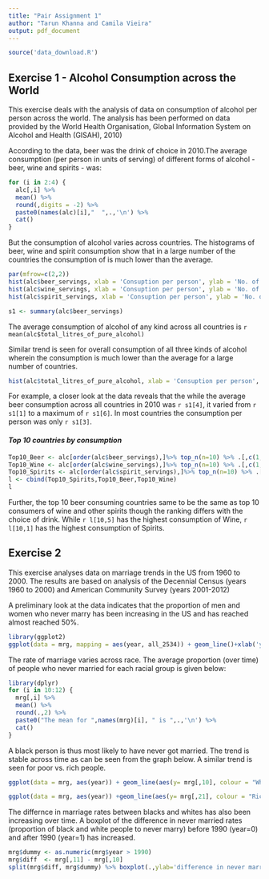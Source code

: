 ```yaml
---
title: "Pair Assignment 1"
author: "Tarun Khanna and Camila Vieira"
output: pdf_document
---
```


```r
source('data_download.R')
```

## Exercise 1 -  Alcohol Consumption across the World
This exercise deals with the analysis of data on consumption of alcohol per person across the world. The analysis has been performed on data provided by the World Health Organisation, Global Information System on Alcohol and Health (GISAH), 2010) 

According to the data, beer was the drink of choice in 2010.The average consumption (per person in units of serving) of different forms of alcohol - beer, wine and spirits - was: 

```r
for (i in 2:4) {
  alc[,i] %>%
  mean() %>%
  round(,digits = -2) %>%
  paste0(names(alc)[i],"  ",.,'\n') %>%
  cat()  
}

```

But the consumption of alcohol varies across countries. The histograms of beer, wine and spirit consumption show that in a large number of the countries the consumption of is much lower than the average. 

```r

par(mfrow=c(2,2))
hist(alc$beer_servings, xlab = 'Consuption per person', ylab = 'No. of countries', main = 'Consumption Pattern of Beer')
hist(alc$wine_servings, xlab = 'Consuption per person', ylab = 'No. of countries', main = 'Consumption Pattern of Wine')
hist(alc$spirit_servings, xlab = 'Consuption per person', ylab = 'No. of countries', main = 'Consumption Pattern of Spirits')

s1 <- summary(alc$beer_servings)
```

The average consumption of alcohol of any kind across all countries is `r mean(alc$total_litres_of_pure_alcohol)`

Similar trend is seen for overall consumption of all three kinds of alcohol wherein the consumption is much lower than the average for a large number of countries.

```r

hist(alc$total_litres_of_pure_alcohol, xlab = 'Consuption per person', ylab = 'No. of countries', main = 'Consumption Pattern of Alcohol')

```

For example, a closer look at the data reveals that the while the average beer consumption across all countries in 2010 was `r s1[4]`, it varied from `r s1[1]` to a maximum of `r s1[6]`. In most countries the consumption per person was only `r s1[3]`. 

#### _Top 10 countries by consumption_  
```r
Top10_Beer <- alc[order(alc$beer_servings),]%>% top_n(n=10) %>% .[,c(1,2)]
Top10_Wine <- alc[order(alc$wine_servings),]%>% top_n(n=10) %>% .[,c(1,4)]
Top10_Spirits <- alc[order(alc$spirit_servings),]%>% top_n(n=10) %>% .[,c(1,3)]
l <- cbind(Top10_Spirits,Top10_Beer,Top10_Wine)
l
```


Further, the top 10 beer consuming countries same to be the same as top 10 consumers of wine and other spirits though the ranking differs with the choice of drink. While `r l[10,5]` has the highest consumption of  Wine, `r l[10,1]` has the highest consumption of Spirits.   

## Exercise 2

This exercise analyses data on marriage trends in the US from 1960 to 2000. The results are based on analysis of the Decennial Census (years 1960 to 2000) and American Community Survey (years 2001-2012) 

A preliminary look at the data indicates that the proportion of men and women who never marry has been increasing in the US and has reached almost reached 50%. 

```r

library(ggplot2)
ggplot(data = mrg, mapping = aes(year, all_2534)) + geom_line()+xlab('year') + ylab('% people who never married')

```

The rate of marriage varies across race. The average proportion (over time) of people who never married for each racial group is given below: 

```r
library(dplyr)
for (i in 10:12) {
  mrg[,i] %>%
  mean() %>%
  round(.,2) %>%  
  paste0("The mean for ",names(mrg)[i], " is ",.,'\n') %>%
  cat()  
}

```

A black person is thus most likely to have never got married. The trend is stable across time as can be seen from the graph below. A similar trend is seen for poor vs. rich people. 

```r

ggplot(data = mrg, aes(year)) + geom_line(aes(y= mrg[,10], colour = "White")) + geom_line(aes(y= mrg[,11], colour = "Black")) + geom_line(aes(y= mrg[,12], colour = "Hispanic")) + xlab('year') + ylab('% people who never married')

ggplot(data = mrg, aes(year)) +geom_line(aes(y= mrg[,21], colour = "Rich"))   + geom_line(aes(y= mrg[,19], colour = "Poor"))+  geom_line(aes(y= mrg[,20], colour = "Middle Income"))+ xlab('year') + ylab('% people who never married') 


```

The differnce in marriage rates between blacks and whites has also been increasing over time. A boxplot of the difference in never married rates (proportion of black and white people to never marry) before 1990 (year=0) and after 1990 (year=1) has increased.   

```r

mrg$dummy <- as.numeric(mrg$year > 1990)
mrg$diff  <- mrg[,11] - mrg[,10]
split(mrg$diff, mrg$dummy) %>% boxplot(.,ylab='difference in never married rates',xlab ='year')

```

